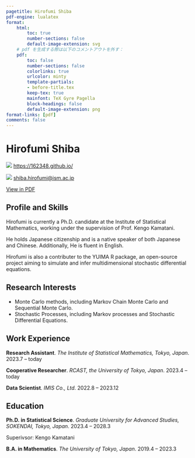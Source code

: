```yaml
---
pagetitle: Hirofumi Shiba
pdf-engine: lualatex
format:
    html:
        toc: true
        number-sections: false
        default-image-extension: svg
    # pdf を生成する際は以下のコメントアウトを外す：
    pdf: 
        toc: false
        number-sections: false
        colorlinks: true
        urlcolor: minty
        template-partials: 
        - before-title.tex
        keep-tex: true
        mainfont: TeX Gyre Pagella
        block-headings: false
        default-image-extension: png
format-links: [pdf]
comments: false
---
```


::: {layout="[50,50]" layout-valign="bottom"}

::: {#first-column}
# \Huge Hirofumi Shiba {.large-letter}
:::

::: {#second-column .artificial-align}
\hfill ![](globe-asia-australia) [https://162348.github.io/](https://162348.github.io/){.small-leter}\par

\hfill ![](envelope) [shiba.hirofumi@ism.ac.jp](mailto:shiba.hirofumi@ism.ac.jp){.small-leter}

::: {.content-visible when-format="html"}

<i class="bi bi-filetype-pdf"></i> [View in PDF](https://162348.github.io/static/CV/cv.pdf){.small-leter}

:::

:::

:::

\vspace{-1em}

## Profile and Skills

Hirofumi is currently a Ph.D. candidate at the Institute of Statistical Mathematics, working under the supervision of Prof. Kengo Kamatani.

He holds Japanese citizenship and is a native speaker of both Japanese and Chinese. Additionally, He is fluent in English.

Hirofumi is also a contributer to the YUIMA R package, an open-source project aiming to simulate and infer multidimensional stochastic differential equations.

## Research Interests

* Monte Carlo methods, including Markov Chain Monte Carlo and Sequential Monte Carlo.
* Stochastic Processes, including Markov processes and Stochastic Differential Equations.

## Work Experience

**Research Assistant**. _The Institute of Statistical Mathematics, Tokyo, Japan_. \hfill [2023.7 -- today]{.cvdate}


**Cooperative Researcher**. _RCAST, the University of Tokyo, Japan_. \hfill [2023.4 -- today]{.cvdate}


**Data Scientist**. _IMIS Co., Ltd_. \hfill [2022.8 -- 2023.12]{.cvdate}


## Education 

**Ph.D. in Statistical Science**. _Graduate University for Advanced Studies, SOKENDAI, Tokyo, Japan_. \hfill [2023.4 -- 2028.3]{.cvdate}
<br>\par
Superivsor: Kengo Kamatani

**B.A. in Mathematics**. _The University of Tokyo, Japan_. \hfill [2019.4 -- 2023.3]{.cvdate}